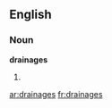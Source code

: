 ==English==

===Noun===
'''drainages'''

# {{plural of|[[drainage]]}}

[[ar:drainages]]
[[fr:drainages]]